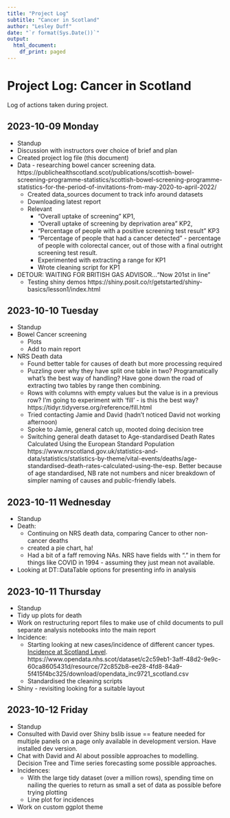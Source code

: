 ```yaml
---
title: "Project Log"
subtitle: "Cancer in Scotland"
author: "Lesley Duff"
date: "`r format(Sys.Date())`"
output:
  html_document:
    df_print: paged
---
```

# Project Log: Cancer in Scotland

Log of actions taken during project.

## 2023-10-09 Monday
* Standup
* Discussion with instructors over choice of brief and plan
* Created project log file (this document)
* Data - researching bowel cancer screening data. https://publichealthscotland.scot/publications/scottish-bowel-screening-programme-statistics/scottish-bowel-screening-programme-statistics-for-the-period-of-invitations-from-may-2020-to-april-2022/
  * Created data_sources document to track info around datasets
  * Downloading latest report 
  * Relevant
    * "Overall uptake of screening" KP1,
    * "Overall uptake of screening by deprivation area" KP2, 
    * "Percentage of people with a positive screening test result" KP3 
    * "Percentage of people that had a cancer detected" - percentage of people with colorectal cancer, out of those with a final outright screening test result.
	* Experimented with extracting a range for KP1
	* Wrote cleaning script for KP1
* DETOUR: WAITING FOR BRITISH GAS ADVISOR..."Now 201st in line"
  * Testing shiny demos https://shiny.posit.co/r/getstarted/shiny-basics/lesson1/index.html

## 2023-10-10 Tuesday
* Standup
* Bowel Cancer screening
  * Plots
  * Add to main report
  
* NRS Death data
  * Found better table for causes of death but more processing required
  * Puzzling over why they have split one table in two? Programatically what's
  the best way of handling? Have gone down the road of extracting two tables by
  range then combining.
  * Rows with columns with empty values but the value is in a previous row?
  I'm going to experiment with 'fill' - is this the best way? https://tidyr.tidyverse.org/reference/fill.html
  * Tried contacting Jamie and David (hadn't noticed David not working afternoon)
  * Spoke to Jamie, general catch up, mooted doing decision tree
  * Switching general death dataset to Age-standardised Death Rates Calculated Using the European Standard Population
  https://www.nrscotland.gov.uk/statistics-and-data/statistics/statistics-by-theme/vital-events/deaths/age-standardised-death-rates-calculated-using-the-esp. Better because of age standardised, NB rate not numbers and
  nicer breakdown of simpler naming of causes and public-friendly labels.
  
## 2023-10-11 Wednesday
* Standup
* Death:
    * Continuing on NRS death data, comparing Cancer to other non-cancer deaths
    - created a pie chart, ha!
    * Had a bit of a faff removing NAs. NRS have fields with "." in them for
    things like COVID in 1994 - assuming they just mean not available.
* Looking at DT::DataTable options for presenting info in analysis

## 2023-10-11 Thursday
* Standup
* Tidy up plots for death
* Work on restructuring report files to make use of child documents to pull 
separate analysis notebooks into the main report
* Incidence:
  * Starting looking at new cases/incidence of different cancer types.  
[Incidence at Scotland Level](https://www.opendata.nhs.scot/dataset/annual-cancer-incidence/resource/72c852b8-ee28-4fd8-84a9-5f415f4bc325).  
https://www.opendata.nhs.scot/dataset/c2c59eb1-3aff-48d2-9e9c-60ca8605431d/resource/72c852b8-ee28-4fd8-84a9-5f415f4bc325/download/opendata_inc9721_scotland.csv
  * Standardised the cleaning scripts
* Shiny - revisiting looking for a suitable layout

## 2023-10-12 Friday
* Standup
* Consulted with David over Shiny bslib issue == feature needed for multiple 
panels on a page only available in development version. Have installed dev version.
* Chat with David and Al about possible approaches to modelling. Decision Tree 
and Time series forecasting some possible approaches.
* Incidences:
  * With the large tidy dataset (over a million rows), spending time on nailing the queries to return as small a set of data as possible before 
trying plotting
  * Line plot for incidences
* Work on custom ggplot theme
